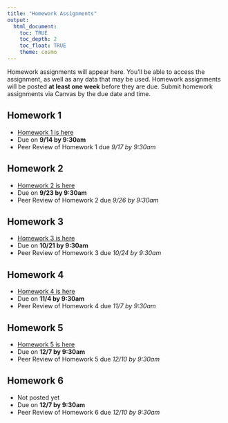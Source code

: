 ```yaml
---
title: "Homework Assignments"
output: 
  html_document:
    toc: TRUE
    toc_depth: 2
    toc_float: TRUE
    theme: cosmo
---
```


Homework assignments will appear here. You'll be able to access the assignment, as well as any data that may be used. Homework assignments will be posted **at least one week** before they are due. Submit homework assignments via Canvas by the due date and time.

## Homework 1
- [Homework 1 is here](homework/homework_1.html)
- Due on **9/14 by 9:30am**
- Peer Review of Homework 1 due *9/17 by 9:30am*

## Homework 2
- [Homework 2 is here](homework/homework_2.html)
- Due on **9/23 by 9:30am**
- Peer Review of Homework 2 due *9/26 by 9:30am*

## Homework 3
- [Homework 3 is here](homework/homework_3.html)
- Due on **10/21 by 9:30am**
- Peer Review of Homework 3 due *10/24 by 9:30am*

## Homework 4
- [Homework 4 is here](homework/homework_4.html)
- Due on **11/4 by 9:30am**
- Peer Review of Homework 4 due *11/7 by 9:30am*

## Homework 5
- [Homework 5 is here](homework/homework-5.html)
- Due on **12/7 by 9:30am**
- Peer Review of Homework 5 due *12/10 by 9:30am*

## Homework 6
- Not posted yet
- Due on **12/7 by 9:30am**
- Peer Review of Homework 6 due *12/10 by 9:30am*
